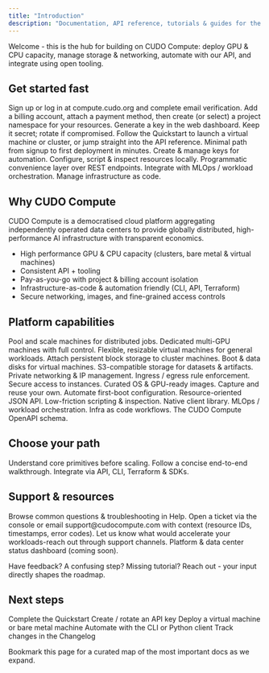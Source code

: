 ```yaml
---
title: "Introduction"
description: "Documentation, API reference, tutorials & guides for the CUDO Compute platform."
---
```

<Tip>Welcome - this is the hub for building on CUDO Compute: deploy GPU & CPU capacity, manage storage & networking, automate with our API, and integrate using open tooling.</Tip>

## Get started fast

<Steps>
  <Step title="Create an account" icon="user-plus">Sign up or log in at <Link href="https://compute.cudo.org" target="_blank">compute.cudo.org</Link> and complete email verification.</Step>
  <Step title="Create billing + project" icon="credit-card">Add a billing account, attach a payment method, then create (or select) a project namespace for your resources.</Step>
  <Step title="Get an API key" icon="key">Generate a key in the web dashboard. Keep it secret; rotate if compromised.</Step>
  <Step title="Deploy your first resource" icon="rocket">Follow the <Link href="/mdocs/quickstart">Quickstart</Link> to launch a virtual machine or cluster, or jump straight into the <Link href="/mdocs/api-reference/introduction">API reference</Link>.</Step>
</Steps>

<CardGroup cols={3}>
  <Card title="Quickstart" icon="rocket" href="/mdocs/quickstart">Minimal path from signup to first deployment in minutes.</Card>
  <Card title="API Keys" icon="key" href="/mdocs/api-reference/authentication">Create & manage keys for automation.</Card>
  <Card title="CLI (cudoctl)" icon="terminal" href="/mdocs/tools/cli">Configure, script & inspect resources locally.</Card>
  <Card title="Python Client" icon="python" href="/mdocs/tools/python-client">Programmatic convenience layer over REST endpoints.</Card>
  <Card title="dstack" icon="box" href="/mdocs/tools/dstack">Integrate with MLOps / workload orchestration.</Card>
  <Card title="Terraform" icon="/mdocs/images/terraform.svg" color="transparent" href="https://registry.terraform.io/providers/CudoVentures/cudo/latest/docs" target="_blank">Manage infrastructure as code.</Card>
</CardGroup>

## Why CUDO Compute

CUDO Compute is a democratised cloud platform aggregating independently operated data centers to provide globally distributed, high-performance AI infrastructure with transparent economics.

- High performance GPU & CPU capacity (clusters, bare metal & virtual machines)
- Consistent API + tooling
- Pay-as-you-go with project & billing account isolation
- Infrastructure-as-code & automation friendly (CLI, API, Terraform)
- Secure networking, images, and fine-grained access controls

## Platform capabilities

<Tabs>
  <Tab title="Compute" icon="microchip">
    <CardGroup cols={3}>
      <Card title="Clusters" icon="cloud" href="/mdocs/guides/clusters/">Pool and scale machines for distributed jobs.</Card>
      <Card title="Bare Metal" icon="server" href="/mdocs/guides/bare-metal/">Dedicated multi-GPU machines with full control.</Card>
      <Card title="Virtual Machines" icon="computer" href="/mdocs/guides/virtual-machines/">Flexible, resizable virtual machines for general workloads.</Card>
    </CardGroup>
  </Tab>
  <Tab title="Storage" icon="database">
    <CardGroup cols={3}>
      <Card title="Volumes" icon="hard-drive" href="/mdocs/guides/volumes/">Attach persistent block storage to cluster machines.</Card>
      <Card title="Disks" icon="hard-drive" href="/mdocs/guides/disks/">Boot & data disks for virtual machines.</Card>
      <Card title="Object Storage" icon="bucket" href="/mdocs/guides/object-storage/">S3-compatible storage for datasets & artifacts.</Card>
    </CardGroup>
  </Tab>
  <Tab title="Networking & Security" icon="globe">
    <CardGroup cols={3}>
      <Card title="Networks" icon="globe" href="/mdocs/guides/networks/">Private networking & IP management.</Card>
      <Card title="Security Groups" icon="shield" href="/mdocs/guides/security-groups/">Ingress / egress rule enforcement.</Card>
      <Card title="SSH Keys" icon="key" href="/mdocs/guides/virtual-machines/create-a-virtual-machine#ssh-keys">Secure access to instances.</Card>
    </CardGroup>
  </Tab>
  <Tab title="Images & OS" icon="image">
    <CardGroup cols={3}>
      <Card title="Public Images" icon="compact-disc" href="/mdocs/guides/images/">Curated OS & GPU-ready images.</Card>
      <Card title="Private Images" icon="compact-disc" href="/mdocs/guides/images/create-an-image">Capture and reuse your own.</Card>
      <Card title="Cloud-init" icon="cog" href="/mdocs/guides/virtual-machines/create-a-virtual-machine#startup-script">Automate first-boot configuration.</Card>
    </CardGroup>
  </Tab>
  <Tab title="Automation & Tooling" icon="code">
    <CardGroup cols={3}>
      <Card title="REST API" icon="code" href="/mdocs/api-reference/introduction">Resource-oriented JSON API.</Card>
      <Card title="CLI" icon="terminal" href="/mdocs/tools/cli">Low-friction scripting & inspection.</Card>
      <Card title="Python" icon="python" href="/mdocs/tools/python-client">Native client library.</Card>
      <Card title="dstack" icon="box" href="/mdocs/tools/dstack">MLOps / workload orchestration.</Card>
      <Card title="Terraform" icon="/mdocs/images/terraform.svg" color="transparent"  href="https://registry.terraform.io/providers/CudoVentures/cudo/latest/docs" target="_blank">Infra as code workflows.</Card>
      <Card title="OpenAPI" icon="file" href="/mdocs/api-reference/introduction#openapi-specification">The CUDO Compute OpenAPI schema.</Card>
    </CardGroup>
  </Tab>
</Tabs>

## Choose your path

<CardGroup cols={3}>
  <Card title="Learn the concepts" icon="book" href="/mdocs/api-reference/introduction#key-concepts">Understand core primitives before scaling.</Card>
  <Card title="Deploy quickly" icon="rocket" href="/mdocs/quickstart">Follow a concise end-to-end walkthrough.</Card>
  <Card title="Automate" icon="code" href="/mdocs/api-reference/introduction">Integrate via API, CLI, Terraform & SDKs.</Card>
</CardGroup>

## Support & resources

<AccordionGroup>
  <Accordion title="Help center" icon="life-ring">Browse common questions & troubleshooting in <Link href="/mdocs/help/">Help</Link>.</Accordion>
  <Accordion title="Report an issue" icon="warning">Open a ticket via the console or email support@cudocompute.com with context (resource IDs, timestamps, error codes).</Accordion>
  <Accordion title="Request features" icon="sparkles">Let us know what would accelerate your workloads-reach out through support channels.</Accordion>
  <Accordion title="Status & availability" icon="cloud">Platform & data center status dashboard (coming soon).</Accordion>
</AccordionGroup>

<Note type="info">Have feedback? A confusing step? Missing tutorial? Reach out - your input directly shapes the roadmap.</Note>

## Next steps

<Checklist>
  <CheckItem>Complete the <Link href="/mdocs/quickstart">Quickstart</Link></CheckItem>
  <CheckItem>Create / rotate an <Link href="/mdocs/api-reference/authentication">API key</Link></CheckItem>
  <CheckItem>Deploy a <Link href="/mdocs/guides/virtual-machines/create-a-virtual-machine">virtual machine</Link> or <Link href="/mdocs/guides/bare-metal/create-a-bare-metal-machine">bare metal machine</Link></CheckItem>
  <CheckItem>Automate with the <Link href="/mdocs/tools/cli">CLI</Link> or <Link href="/mdocs/tools/python-client">Python client</Link></CheckItem>
  <CheckItem>Track changes in the <Link href="/mdocs/api-reference/changelog">Changelog</Link></CheckItem>
</Checklist>

<Tip>Bookmark this page for a curated map of the most important docs as we expand.</Tip>
